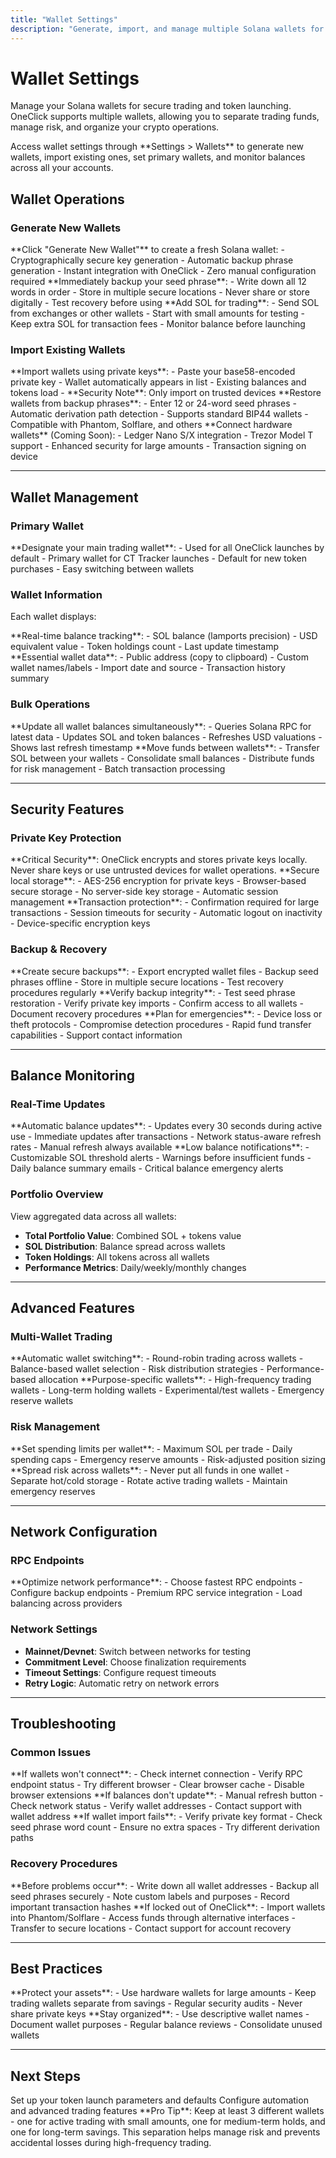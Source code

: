 ```yaml
---
title: "Wallet Settings"
description: "Generate, import, and manage multiple Solana wallets for trading and launching"
---
```


# Wallet Settings

Manage your Solana wallets for secure trading and token launching. OneClick supports multiple wallets, allowing you to separate trading funds, manage risk, and organize your crypto operations.

<Card icon="wallet" title="Wallet Management">
Access wallet settings through **Settings > Wallets** to generate new wallets, import existing ones, set primary wallets, and monitor balances across all your accounts.
</Card>

## Wallet Operations

### Generate New Wallets

<Steps>
  <Step title="Create Wallet">
    **Click "Generate New Wallet"** to create a fresh Solana wallet:
    - Cryptographically secure key generation
    - Automatic backup phrase generation
    - Instant integration with OneClick
    - Zero manual configuration required
  </Step>
  <Step title="Secure Your Keys">
    **Immediately backup your seed phrase**:
    - Write down all 12 words in order
    - Store in multiple secure locations
    - Never share or store digitally
    - Test recovery before using
  </Step>
  <Step title="Fund Your Wallet">
    **Add SOL for trading**:
    - Send SOL from exchanges or other wallets
    - Start with small amounts for testing
    - Keep extra SOL for transaction fees
    - Monitor balance before launching
  </Step>
</Steps>

### Import Existing Wallets

<AccordionGroup>
  <Accordion icon="key" title="Private Key Import">
    **Import wallets using private keys**:
    - Paste your base58-encoded private key
    - Wallet automatically appears in list
    - Existing balances and tokens load
    - **Security Note**: Only import on trusted devices
  </Accordion>
  
  <Accordion icon="file-text" title="Seed Phrase Import">
    **Restore wallets from backup phrases**:
    - Enter 12 or 24-word seed phrases
    - Automatic derivation path detection
    - Supports standard BIP44 wallets
    - Compatible with Phantom, Solflare, and others
  </Accordion>
  
  <Accordion icon="usb" title="Hardware Wallet Support">
    **Connect hardware wallets** (Coming Soon):
    - Ledger Nano S/X integration
    - Trezor Model T support
    - Enhanced security for large amounts
    - Transaction signing on device
  </Accordion>
</AccordionGroup>

---

## Wallet Management

### Primary Wallet

<Card icon="star" title="Set Primary Wallet">
**Designate your main trading wallet**:
- Used for all OneClick launches by default
- Primary wallet for CT Tracker launches
- Default for new token purchases
- Easy switching between wallets
</Card>

### Wallet Information

Each wallet displays:

<CardGroup cols={2}>
  <Card
    title="Balance Information"
    icon="coins"
  >
    **Real-time balance tracking**:
    - SOL balance (lamports precision)
    - USD equivalent value
    - Token holdings count
    - Last update timestamp
  </Card>
  <Card
    title="Wallet Details"
    icon="info"
  >
    **Essential wallet data**:
    - Public address (copy to clipboard)
    - Custom wallet names/labels
    - Import date and source
    - Transaction history summary
  </Card>
</CardGroup>

### Bulk Operations

<AccordionGroup>
  <Accordion icon="refresh" title="Refresh All Balances">
    **Update all wallet balances simultaneously**:
    - Queries Solana RPC for latest data
    - Updates SOL and token balances
    - Refreshes USD valuations
    - Shows last refresh timestamp
  </Accordion>
  
  <Accordion icon="arrows-right-left" title="Bulk Transfer">
    **Move funds between wallets**:
    - Transfer SOL between your wallets
    - Consolidate small balances
    - Distribute funds for risk management
    - Batch transaction processing
  </Accordion>
</AccordionGroup>

---

## Security Features

### Private Key Protection

<Warning>
**Critical Security**: OneClick encrypts and stores private keys locally. Never share keys or use untrusted devices for wallet operations.
</Warning>

<CardGroup cols={2}>
  <Card
    title="Local Encryption"
    icon="lock"
  >
    **Secure local storage**:
    - AES-256 encryption for private keys
    - Browser-based secure storage
    - No server-side key storage
    - Automatic session management
  </Card>
  <Card
    title="Access Controls"
    icon="shield"
  >
    **Transaction protection**:
    - Confirmation required for large transactions
    - Session timeouts for security
    - Automatic logout on inactivity
    - Device-specific encryption keys
  </Card>
</CardGroup>

### Backup & Recovery

<Steps>
  <Step title="Regular Backups">
    **Create secure backups**:
    - Export encrypted wallet files
    - Backup seed phrases offline
    - Store in multiple secure locations
    - Test recovery procedures regularly
  </Step>
  <Step title="Recovery Testing">
    **Verify backup integrity**:
    - Test seed phrase restoration
    - Verify private key imports
    - Confirm access to all wallets
    - Document recovery procedures
  </Step>
  <Step title="Emergency Procedures">
    **Plan for emergencies**:
    - Device loss or theft protocols
    - Compromise detection procedures
    - Rapid fund transfer capabilities
    - Support contact information
  </Step>
</Steps>

---

## Balance Monitoring

### Real-Time Updates

<AccordionGroup>
  <Accordion icon="clock" title="Auto-Refresh">
    **Automatic balance updates**:
    - Updates every 30 seconds during active use
    - Immediate updates after transactions
    - Network status-aware refresh rates
    - Manual refresh always available
  </Accordion>
  
  <Accordion icon="bell" title="Balance Alerts">
    **Low balance notifications**:
    - Customizable SOL threshold alerts
    - Warnings before insufficient funds
    - Daily balance summary emails
    - Critical balance emergency alerts
  </Accordion>
</AccordionGroup>

### Portfolio Overview

View aggregated data across all wallets:

- **Total Portfolio Value**: Combined SOL + tokens value
- **SOL Distribution**: Balance spread across wallets  
- **Token Holdings**: All tokens across all wallets
- **Performance Metrics**: Daily/weekly/monthly changes

---

## Advanced Features

### Multi-Wallet Trading

<CardGroup cols={2}>
  <Card
    title="Wallet Rotation"
    icon="arrows-rotate"
  >
    **Automatic wallet switching**:
    - Round-robin trading across wallets
    - Balance-based wallet selection
    - Risk distribution strategies
    - Performance-based allocation
  </Card>
  <Card
    title="Specialized Wallets"
    icon="tags"
  >
    **Purpose-specific wallets**:
    - High-frequency trading wallets
    - Long-term holding wallets
    - Experimental/test wallets
    - Emergency reserve wallets
  </Card>
</CardGroup>

### Risk Management

<AccordionGroup>
  <Accordion icon="percentage" title="Allocation Limits">
    **Set spending limits per wallet**:
    - Maximum SOL per trade
    - Daily spending caps
    - Emergency reserve amounts
    - Risk-adjusted position sizing
  </Accordion>
  
  <Accordion icon="chart-pie" title="Diversification">
    **Spread risk across wallets**:
    - Never put all funds in one wallet
    - Separate hot/cold storage
    - Rotate active trading wallets
    - Maintain emergency reserves
  </Accordion>
</AccordionGroup>

---

## Network Configuration

### RPC Endpoints

<Card icon="server" title="Custom RPC Configuration">
**Optimize network performance**:
- Choose fastest RPC endpoints
- Configure backup endpoints
- Premium RPC service integration
- Load balancing across providers
</Card>

### Network Settings

- **Mainnet/Devnet**: Switch between networks for testing
- **Commitment Level**: Choose finalization requirements
- **Timeout Settings**: Configure request timeouts
- **Retry Logic**: Automatic retry on network errors

---

## Troubleshooting

### Common Issues

<AccordionGroup>
  <Accordion icon="wifi" title="Connection Problems">
    **If wallets won't connect**:
    - Check internet connection
    - Verify RPC endpoint status
    - Try different browser
    - Clear browser cache
    - Disable browser extensions
  </Accordion>
  
  <Accordion icon="refresh" title="Balance Issues">
    **If balances don't update**:
    - Manual refresh button
    - Check network status
    - Verify wallet addresses
    - Contact support with wallet address
  </Accordion>
  
  <Accordion icon="key" title="Import Failures">
    **If wallet import fails**:
    - Verify private key format
    - Check seed phrase word count
    - Ensure no extra spaces
    - Try different derivation paths
  </Accordion>
</AccordionGroup>

### Recovery Procedures

<Steps>
  <Step title="Document Everything">
    **Before problems occur**:
    - Write down all wallet addresses
    - Backup all seed phrases securely
    - Note custom labels and purposes
    - Record important transaction hashes
  </Step>
  <Step title="Emergency Access">
    **If locked out of OneClick**:
    - Import wallets into Phantom/Solflare
    - Access funds through alternative interfaces
    - Transfer to secure locations
    - Contact support for account recovery
  </Step>
</Steps>

---

## Best Practices

<CardGroup cols={2}>
  <Card
    title="Security First"
    icon="shield-check"
  >
    **Protect your assets**:
    - Use hardware wallets for large amounts
    - Keep trading wallets separate from savings
    - Regular security audits
    - Never share private keys
  </Card>
  <Card
    title="Organization"
    icon="folder"
  >
    **Stay organized**:
    - Use descriptive wallet names
    - Document wallet purposes
    - Regular balance reviews
    - Consolidate unused wallets
  </Card>
</CardGroup>

---

## Next Steps

<CardGroup cols={2}>
  <Card
    title="Configure Launch Settings"
    icon="rocket"
    href="/settings/launching"
  >
    Set up your token launch parameters and defaults
  </Card>
  <Card
    title="Explore Advanced Settings"
    icon="cog"
    href="/settings/advanced"
  >
    Configure automation and advanced trading features
  </Card>
</CardGroup>

<Tip>
**Pro Tip**: Keep at least 3 different wallets - one for active trading with small amounts, one for medium-term holds, and one for long-term savings. This separation helps manage risk and prevents accidental losses during high-frequency trading.
</Tip>
